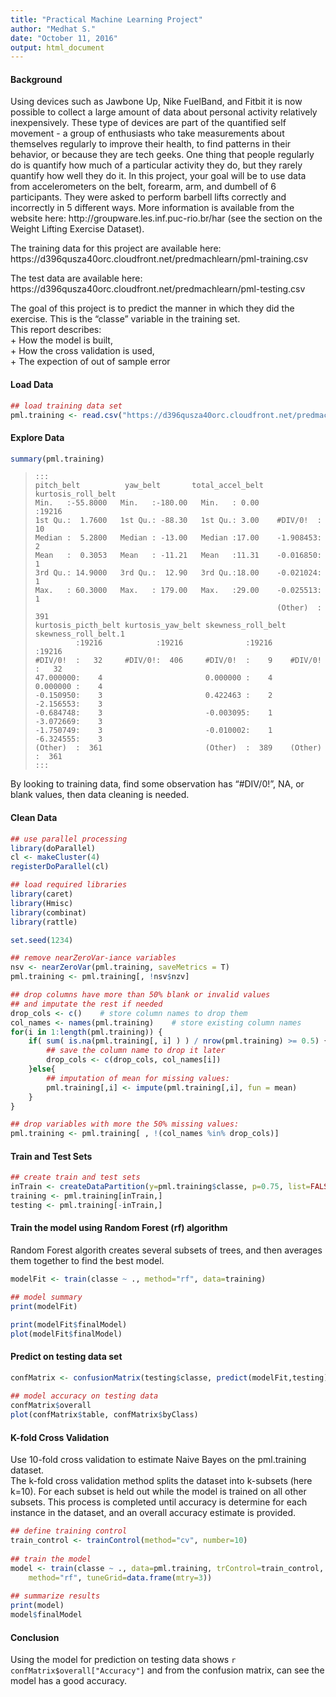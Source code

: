 ```yaml
---
title: "Practical Machine Learning Project"
author: "Medhat S."
date: "October 11, 2016"
output: html_document
---
```


#### Background

Using devices such as Jawbone Up, Nike FuelBand, and Fitbit it is now possible to collect a large amount of data about personal activity relatively inexpensively. These type of devices are part of the quantified self movement - a group of enthusiasts who take measurements about themselves regularly to improve their health, to find patterns in their behavior, or because they are tech geeks. One thing that people regularly do is quantify how much of a particular activity they do, but they rarely quantify how well they do it. In this project, your goal will be to use data from accelerometers on the belt, forearm, arm, and dumbell of 6 participants. They were asked to perform barbell lifts correctly and incorrectly in 5 different ways. More information is available from the website here: http://groupware.les.inf.puc-rio.br/har (see the section on the Weight Lifting Exercise Dataset).

The training data for this project are available here:
https://d396qusza40orc.cloudfront.net/predmachlearn/pml-training.csv

The test data are available here:
https://d396qusza40orc.cloudfront.net/predmachlearn/pml-testing.csv

The goal of this project is to predict the manner in which they did the exercise. This is the "classe" variable in the training set.  
This report describes:  
+ How the model is built,  
+ How the cross validation is used,  
+ The expection of out of sample error  
  
  
#### Load Data
  
```r
## load training data set
pml.training <- read.csv("https://d396qusza40orc.cloudfront.net/predmachlearn/pml-training.csv")
```

#### Explore Data

```r
summary(pml.training)
```
 >     ::: 
 >     pitch_belt          yaw_belt       total_accel_belt kurtosis_roll_belt
 >     Min.   :-55.8000   Min.   :-180.00   Min.   : 0.00             :19216   
 >     1st Qu.:  1.7600   1st Qu.: -88.30   1st Qu.: 3.00    #DIV/0!  :   10   
 >     Median :  5.2800   Median : -13.00   Median :17.00    -1.908453:    2   
 >     Mean   :  0.3053   Mean   : -11.21   Mean   :11.31    -0.016850:    1   
 >     3rd Qu.: 14.9000   3rd Qu.:  12.90   3rd Qu.:18.00    -0.021024:    1   
 >     Max.   : 60.3000   Max.   : 179.00   Max.   :29.00    -0.025513:    1   
 >                                                           (Other)  :  391   
 >     kurtosis_picth_belt kurtosis_yaw_belt skewness_roll_belt skewness_roll_belt.1
 >              :19216            :19216              :19216             :19216     
 >     #DIV/0!  :   32     #DIV/0!:  406     #DIV/0!  :    9    #DIV/0!  :   32     
 >     47.000000:    4                       0.000000 :    4    0.000000 :    4     
 >     -0.150950:    3                       0.422463 :    2    -2.156553:    3     
 >     -0.684748:    3                       -0.003095:    1    -3.072669:    3     
 >     -1.750749:    3                       -0.010002:    1    -6.324555:    3     
 >     (Other)  :  361                       (Other)  :  389    (Other)  :  361  
 >     :::
   
By looking to training data, find some observation has "#DIV/0!", NA, or blank values, then data cleaning is needed.
  
#### Clean Data
```r
## use parallel processing
library(doParallel)
cl <- makeCluster(4)
registerDoParallel(cl)

## load required libraries
library(caret)
library(Hmisc)
library(combinat)
library(rattle)

set.seed(1234)

## remove nearZeroVar-iance variables
nsv <- nearZeroVar(pml.training, saveMetrics = T)
pml.training <- pml.training[, !nsv$nzv]

## drop columns have more than 50% blank or invalid values
## and imputate the rest if needed
drop_cols <- c()	# store column names to drop them
col_names <- names(pml.training)	# store existing column names
for(i in 1:length(pml.training)) {
    if( sum( is.na(pml.training[, i] ) ) / nrow(pml.training) >= 0.5) {
        ## save the column name to drop it later
        drop_cols <- c(drop_cols, col_names[i])
    }else{
        ## imputation of mean for missing values:
        pml.training[,i] <- impute(pml.training[,i], fun = mean)
    }
}

## drop variables with more the 50% missing values:
pml.training <- pml.training[ , !(col_names %in% drop_cols)]
```
  
#### Train and Test Sets
```r
## create train and test sets
inTrain <- createDataPartition(y=pml.training$classe, p=0.75, list=FALSE)
training <- pml.training[inTrain,]
testing <- pml.training[-inTrain,]
```
  
#### Train the model using Random Forest (rf) algorithm  
Random Forest algorith creates several subsets of trees, and then averages them together to find the best model.
  
```r
modelFit <- train(classe ~ ., method="rf", data=training)

## model summary
print(modelFit)

print(modelFit$finalModel)
plot(modelFit$finalModel)
```
  
#### Predict on testing data set  
```r
confMatrix <- confusionMatrix(testing$classe, predict(modelFit,testing))
  
## model accuracy on testing data
confMatrix$overall
plot(confMatrix$table, confMatrix$byClass)
```
  
#### K-fold Cross Validation  
Use 10-fold cross validation to estimate Naive Bayes on the pml.training dataset.  
The k-fold cross validation method splits the dataset into k-subsets (here k=10). For each subset is held out while the model is trained on all other subsets. This process is completed until accuracy is determine for each instance in the dataset, and an overall accuracy estimate is provided.
  
```r
## define training control
train_control <- trainControl(method="cv", number=10)
  
## train the model
model <- train(classe ~ ., data=pml.training, trControl=train_control, 
	method="rf", tuneGrid=data.frame(mtry=3))
  
## summarize results
print(model)
model$finalModel
```
  
#### Conclusion
Using the model for prediction on testing data shows ```r confMatrix$overall["Accuracy"]``` and from the confusion matrix, can see the model has a good accuracy.
  
  
  
